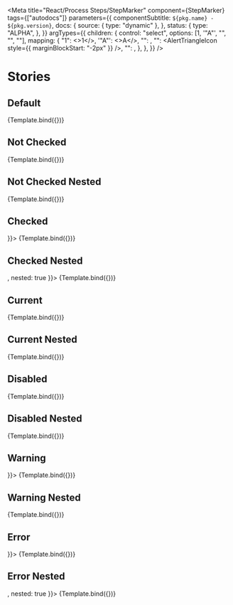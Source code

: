 

<Meta
  title="React/Process Steps/StepMarker"
  component={StepMarker}
  tags={["autodocs"]}
  parameters={{
    componentSubtitle: `${pkg.name} - ${pkg.version}`,
    docs: {
      source: { type: "dynamic" },
    },
    status: {
      type: "ALPHA",
    },
  }}
  argTypes={{
    children: {
      control: "select",
      options: [1, '"A"', "<CheckedIcon/>", "<AlertTriangleIcon/>", "<CloseIcon/>"],
      mapping: {
        "1": <>1</>,
        '"A"': <>A</>,
        "<CheckedIcon/>": <CheckedIcon />,
        "<AlertTriangleIcon/>": <AlertTriangleIcon style={{ marginBlockStart: "-2px" }} />,
        "<CloseIcon/>": <CloseIcon />,
      },
    },
  }}
/>

# Stories

## Default

<Canvas>
  <Story name="Default" args={{ children: 1, appearance: "not-checked", nested: false }}>
    {Template.bind({})}
  </Story>
</Canvas>

<ArgsTable story="Default" />

## Not Checked

<Canvas>
  <Story name="Not Checked" args={{ appearance: "not-checked", children: "1" }}>
    {Template.bind({})}
  </Story>
</Canvas>

## Not Checked Nested

<Canvas>
  <Story name="Not Checked Nested" args={{ appearance: "not-checked", nested: true }}>
    {Template.bind({})}
  </Story>
</Canvas>

## Checked

<Canvas>
  <Story name="Checked" args={{ appearance: "checked", children: <CheckedIcon /> }}>
    {Template.bind({})}
  </Story>
</Canvas>

## Checked Nested

<Canvas>
  <Story name="Checked Nested" args={{ appearance: "checked", children: <CheckedIcon />, nested: true }}>
    {Template.bind({})}
  </Story>
</Canvas>

## Current

<Canvas>
  <Story name="Current" args={{ appearance: "current", children: "1" }}>
    {Template.bind({})}
  </Story>
</Canvas>

## Current Nested

<Canvas>
  <Story name="Current Nested" args={{ appearance: "current", nested: true }}>
    {Template.bind({})}
  </Story>
</Canvas>

## Disabled

<Canvas>
  <Story name="Disabled" args={{ appearance: "disabled", children: "1" }}>
    {Template.bind({})}
  </Story>
</Canvas>

## Disabled Nested

<Canvas>
  <Story name="Disabled Nested" args={{ appearance: "disabled", nested: true }}>
    {Template.bind({})}
  </Story>
</Canvas>

## Warning

<Canvas>
  <Story name="Warning" args={{ appearance: "warning", children: <AlertTriangleIcon style={{ marginTop: "-2px" }} /> }}>
    {Template.bind({})}
  </Story>
</Canvas>

## Warning Nested

<Canvas>
  <Story name="Warning Nested" args={{ appearance: "warning", nested: true }}>
    {Template.bind({})}
  </Story>
</Canvas>

## Error

<Canvas>
  <Story name="Error" args={{ appearance: "error", children: <CloseIcon /> }}>
    {Template.bind({})}
  </Story>
</Canvas>

## Error Nested

<Canvas>
  <Story name="Error Nested" args={{ appearance: "error", children: <CloseIcon />, nested: true }}>
    {Template.bind({})}
  </Story>
</Canvas>
